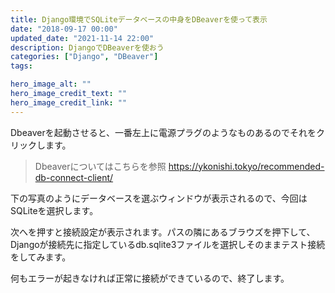 ```yaml
---
title: Django環境でSQLiteデータベースの中身をDBeaverを使って表示
date: "2018-09-17 00:00"
updated_date: "2021-11-14 22:00"
description: DjangoでDBeaverを使おう
categories: ["Django", "DBeaver"]
tags:

hero_image_alt: ""
hero_image_credit_text: ""
hero_image_credit_link: ""
---
```

Dbeaverを起動させると、一番左上に電源プラグのようなものあるのでそれをクリックします。

> Dbeaverについてはこちらを参照
https://ykonishi.tokyo/recommended-db-connect-client/

下の写真のようにデータベースを選ぶウィンドウが表示されるので、今回はSQLiteを選択します。


次へを押すと接続設定が表示されます。パスの隣にあるブラウズを押下して、Djangoが接続先に指定しているdb.sqlite3ファイルを選択しそのままテスト接続をしてみます。


何もエラーが起きなければ正常に接続ができているので、終了します。
